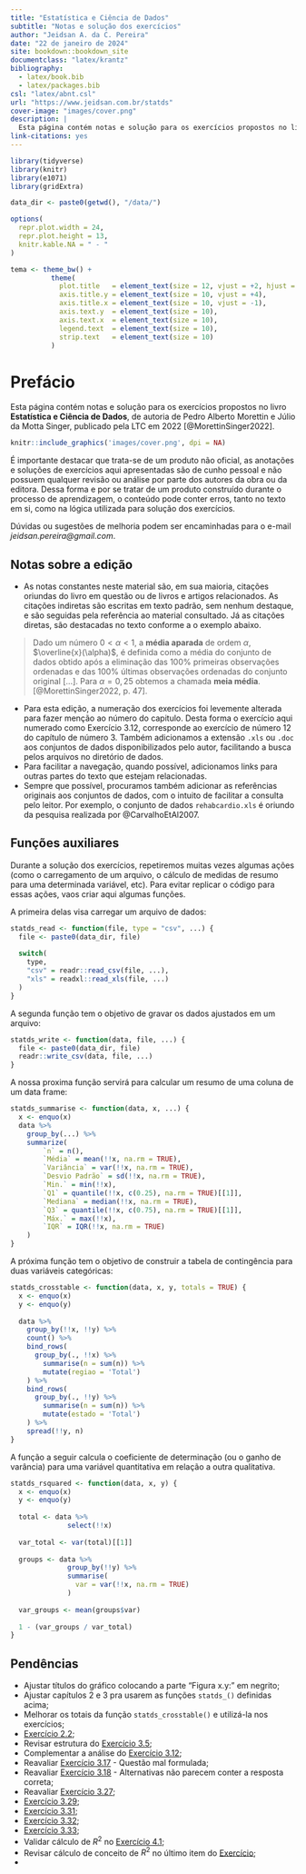 ```yaml
--- 
title: "Estatística e Ciência de Dados"
subtitle: "Notas e solução dos exercícios"
author: "Jeidsan A. da C. Pereira"
date: "22 de janeiro de 2024"
site: bookdown::bookdown_site
documentclass: "latex/krantz"
bibliography: 
  - latex/book.bib
  - latex/packages.bib
csl: "latex/abnt.csl"
url: "https://www.jeidsan.com.br/statds"
cover-image: "images/cover.png"
description: |
  Esta página contém notas e solução para os exercícios propostos no livro **Estatística e Ciência de Dados**, de autoria de Pedro Alberto Morettin e Júlio da Motta Singer, publicado pela LTC em 2022.
link-citations: yes
---
```


```r
library(tidyverse)
library(knitr)
library(e1071)
library(gridExtra)

data_dir <- paste0(getwd(), "/data/")

options(
  repr.plot.width = 24, 
  repr.plot.height = 13,
  knitr.kable.NA = " - "
)

tema <- theme_bw() +
          theme(
            plot.title   = element_text(size = 12, vjust = +2, hjust = 0.5),
            axis.title.y = element_text(size = 10, vjust = +4),
            axis.title.x = element_text(size = 10, vjust = -1),
            axis.text.y  = element_text(size = 10),
            axis.text.x  = element_text(size = 10),
            legend.text  = element_text(size = 10),
            strip.text   = element_text(size = 10)
          )
```

# Prefácio {-}

Esta página contém notas e solução para os exercícios propostos no livro **Estatística e Ciência de Dados**, de autoria de Pedro Alberto Morettin e Júlio da Motta Singer, publicado pela LTC em 2022 [@MorettinSinger2022].

```r
knitr::include_graphics('images/cover.png', dpi = NA)
```

É importante destacar que trata-se de um produto não oficial, as anotações e soluções de exercícios aqui apresentadas são de cunho pessoal e não possuem qualquer revisão ou análise por parte dos autores da obra ou da editora. Dessa forma e por se tratar de um produto construído durante o processo de aprendizagem, o conteúdo pode conter erros, tanto no texto em si, como na lógica utilizada para solução dos exercícios.

Dúvidas ou sugestões de melhoria podem ser encaminhadas para o e-mail *jeidsan.pereira@gmail.com*.

## Notas sobre a edição {-}

- As notas constantes neste material são, em sua maioria, citações oriundas do livro em questão ou de livros e artigos relacionados. As citações indiretas são escritas em texto padrão, sem nenhum destaque, e são seguidas pela referência ao material consultado. Já as citações diretas, são destacadas no texto conforme a o exemplo abaixo.

> Dado um número $0 < \alpha < 1$, a **média aparada** de ordem $\alpha$, $\overline{x}(\alpha)$, é definida como a média do conjunto de dados obtido após a eliminação das 100% primeiras observações ordenadas e das 100% últimas observações ordenadas do conjunto original [...]. Para $\alpha = 0,25$ obtemos a chamada **meia média**. [@MorettinSinger2022, p. 47]. 

- Para esta edição, a numeração dos exercícios foi levemente alterada para fazer menção ao número do capitulo. Desta forma o exercício aqui numerado como Exercício 3.12, corresponde ao exercício de número 12 do capítulo de número 3. Também adicionamos a extensão `.xls` ou `.doc` aos conjuntos de dados disponibilizados pelo autor, facilitando a busca pelos arquivos no diretório de dados.
- Para facilitar a navegação, quando possível, adicionamos links para outras partes do texto que estejam relacionadas.
- Sempre que possível, procuramos também adicionar as referências originais aos conjuntos de dados, com o intuito de facilitar a consulta pelo leitor. Por exemplo, o conjunto de dados `rehabcardio.xls` é oriundo da pesquisa realizada por @CarvalhoEtAl2007.

## Funções auxiliares {-}

Durante a solução dos exercícios, repetiremos muitas vezes algumas ações (como o carregamento de um arquivo, o cálculo de medidas de resumo para uma determinada variável, etc). Para evitar replicar o código para essas ações, vaos criar aqui algumas funções.

A primeira delas visa carregar um arquivo de dados:

```r
statds_read <- function(file, type = "csv", ...) {
  file <- paste0(data_dir, file)
  
  switch(
    type,
    "csv" = readr::read_csv(file, ...),
    "xls" = readxl::read_xls(file, ...)
  )
}
```

A segunda função tem o objetivo de gravar os dados ajustados em um arquivo:

```r
statds_write <- function(data, file, ...) {
  file <- paste0(data_dir, file)
  readr::write_csv(data, file, ...)
}
```


A nossa proxima função servirá para calcular um resumo de uma coluna de um data frame:

```r
statds_summarise <- function(data, x, ...) {
  x <- enquo(x)
  data %>% 
    group_by(...) %>%
    summarize(
        `n` = n(),
        `Média` = mean(!!x, na.rm = TRUE), 
        `Variância` = var(!!x, na.rm = TRUE),
        `Desvio Padrão` = sd(!!x, na.rm = TRUE),
        `Min.` = min(!!x),
        `Q1` = quantile(!!x, c(0.25), na.rm = TRUE)[[1]],
        `Mediana` = median(!!x, na.rm = TRUE),
        `Q3` = quantile(!!x, c(0.75), na.rm = TRUE)[[1]],
        `Máx.` = max(!!x),
        `IQR` = IQR(!!x, na.rm = TRUE)
    )
}

```

A próxima função tem o objetivo de construir a tabela de contingência para duas variáveis categóricas:

```r
statds_crosstable <- function(data, x, y, totals = TRUE) {
  x <- enquo(x)
  y <- enquo(y)
  
  data %>%
    group_by(!!x, !!y) %>%
    count() %>%
    bind_rows(
      group_by(., !!x) %>%
        summarise(n = sum(n)) %>%
        mutate(regiao = 'Total')
    ) %>%
    bind_rows(
      group_by(., !!y) %>%
        summarise(n = sum(n)) %>%
        mutate(estado = 'Total')
    ) %>%
    spread(!!y, n)
}
```

A função a seguir calcula o coeficiente de determinação (ou o ganho de varância) para uma variável quantitativa em relação a outra qualitativa.

```r
statds_rsquared <- function(data, x, y) {
  x <- enquo(x)
  y <- enquo(y)
  
  total <- data %>%
              select(!!x)
  
  var_total <- var(total)[[1]]
  
  groups <- data %>%
              group_by(!!y) %>%
              summarise(
                var = var(!!x, na.rm = TRUE)
              )
  
  var_groups <- mean(groups$var)
  
  1 - (var_groups / var_total)
}
```


## Pendências {-}

- Ajustar títulos do gráfico colocando a parte "Figura x.y:" em negrito;
- Ajustar capítulos 2 e 3 pra usarem as funções `statds_()` definidas acima;
- Melhorar os totais da função `statds_crosstable()` e utilizá-la nos exercícios;
- [Exercício 2.2](#exr2-2);
- Revisar estrutura do [Exercício 3.5](#exr3-5);
- Complementar a análise do [Exercício 3.12](#exr3-12);
- Reavaliar [Exercício 3.17](#exr3-17) - Questão mal formulada;
- Reavaliar [Exercício 3.18](#exr3-18) - Alternativas não parecem conter a resposta correta;
- Reavaliar [Exercício 3.27](#exr3-27);
- [Exercício 3.29](#exr3-29);
- [Exercício 3.31](#exr3-31);
- [Exercício 3.32](#exr3-32);
- [Exercício 3.33](#exr3-33);
- Validar cálculo de $R^2$ no [Exercício 4.1](#exr4-1);
- Revisar cálculo de conceito de $R^2$ no último item do [Exercício](#exr4-1);
-